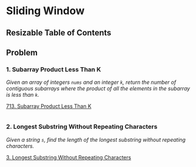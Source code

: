 # Sliding Window

## Resizable Table of Contents

## Problem

### 1. Subarray Product Less Than K

*Given an array of integers `nums` and an integer `k`, return the number of contiguous subarrays where the product of all the elements in the subarray is less than `k`.*

[713. Subarray Product Less Than K](https://leetcode.com/problems/subarray-product-less-than-k/)

```python file=problems/713-subarray-product-less-than-k/solution.py
```



### 2. Longest Substring Without Repeating Characters

*Given a string `s`, find the length of the longest substring without repeating characters.*


[3. Longest Substring Without Repeating Characters](https://leetcode.com/problems/longest-substring-without-repeating-characters/)

```python file=problems/3-longest-substring-without-repeating-characters/solution.py
```


